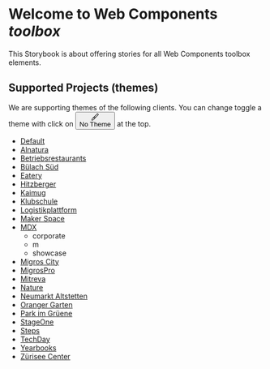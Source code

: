 
<Meta title="App/Intro" />

<style>
  {`
    .button-theme-toggle {
      background: transparent;
      border: none;
      border-radius: 4px;
      color: #333;
      font-size: 13px;
      font-weight: bold;
      height: 28px;
      -webkit-box-pack: center;
      justify-content: center;
      margin-top: 6px;
      padding: 8px 7px;
      background-color: rgba(2,156,253,0.07);
      color: #0E95D8;
      display: inline-flex;
      -webkit-box-align: center;
      -ms-flex-align: center;
      align-items: center;
    }
    .button-theme-toggle svg {
      width: 14px;
      display: inline-block;
      shape-rendering: inherit;
      vertical-align: middle;
      fill: currentColor;
    }
    .button-theme-label {
      display: inline-block;
      -webkit-text-decoration: none;
      text-decoration: none;
      padding: 10px;
      font-weight: 700;
      font-size: 13px;
      line-height: 1;
      height: 40px;
      border: none;
      border-top: 3px solid transparent;
      border-bottom: 3px solid transparent;
      background: transparent;
  }
  `}
</style>

# Welcome to Web Components <em>toolbox</em>

This Storybook is about offering stories for all Web Components toolbox elements.

## Supported Projects (themes)

We are supporting themes of the following clients. You can change toggle a theme with click on <button type="button" class="button-theme-toggle" title="CSS custom properties themes"><svg viewBox="0 0 14 14" width="14px" height="14px" class="css-149xqrd"><path fill-rule="evenodd" d="M11.8535.1464a.5.5 0 0 0-.7071 0L2.9827 8.3102a2.2396 2.2396 0 0 0-1.0737.599C.6772 10.141.2402 11.903.0852 12.9978 0 13.5998 0 14.0002 0 14.0002s.4004 0 1.0023-.0853c1.095-.155 2.8569-.5919 4.0887-1.8237.307-.307.5067-.6806.5992-1.0743l8.1633-8.1633a.5.5 0 0 0 0-.7071l-2-2Zm-6.253 9.546L6.543 8.75l-1.293-1.2929-.9424.9424a2.242 2.242 0 0 1 .7835.5097c.23.2302.4.4977.5095.7831ZM7.25 8.0428 12.7929 2.5 11.5 1.2071 5.957 6.75 7.25 8.0429ZM4.3839 9.6163c.4881.4882.4881 1.2796 0 1.7678-.7665.7664-1.832 1.1845-2.7791 1.403a8.6972 8.6972 0 0 1-.49.0982 8.7151 8.7151 0 0 1 .0982-.4899c.2186-.9471.6367-2.0126 1.403-2.779.4882-.4882 1.2797-.4882 1.7679 0Z"></path></svg><div title="Theme" class="button-theme-label">No Theme</div></button> at the top.

- [Default](https://github.com/mits-gossau/web-components-toolbox)
- [Alnatura](https://github.com/mits-gossau/web-components-toolbox-alnatura)
- [Betriebsrestaurants](https://github.com/mits-gossau/web-components-toolbox-betriebsrestaurant)
- [Bülach Süd](https://github.com/mits-gossau/web-components-toolbox-buelach-sued)
- [Eatery](https://github.com/mits-gossau/web-components-toolbox-eatery)
- [Hitzberger](https://github.com/mits-gossau/web-components-toolbox-hitzberger)
- [Kaimug](https://github.com/mits-gossau/web-components-toolbox-kaimug)
- [Klubschule](https://github.com/mits-gossau/web-components-toolbox-klubschule)
- [Logistikplattform](https://github.com/mits-gossau/web-components-toolbox-logistikplattform)
- [Maker Space](https://github.com/mits-gossau/web-components-toolbox-maker-space)
- [MDX](https://github.com/mits-gossau/web-components-toolbox-mdx)
  - corporate
  - m
  - showcase
- [Migros City](https://github.com/mits-gossau/web-components-toolbox-migros-city)
- [MigrosPro](https://github.com/mits-gossau/web-components-toolbox-migrospro)
- [Mitreva](https://github.com/mits-gossau/web-components-toolbox-mitreva)
- [Nature](https://github.com/mits-gossau/web-components-toolbox-nature)
- [Neumarkt Altstetten](https://github.com/mits-gossau/web-components-toolbox-neumarkt-altstetten)
- [Oranger Garten](https://github.com/mits-gossau/web-components-toolbox-orangergarten)
- [Park im Grüene](https://github.com/mits-gossau/web-components-toolbox-parkimgruene)
- [StageOne](https://github.com/mits-gossau/web-components-toolbox-stage-one)
- [Steps](https://github.com/mits-gossau/web-components-toolbox-steps)
- [TechDay](https://github.com/mits-gossau/web-components-toolbox-techday)
- [Yearbooks](https://github.com/mits-gossau/web-components-toolbox-yearbooks)
- [Zürisee Center](https://github.com/mits-gossau/web-components-toolbox-zueriseecenter)


